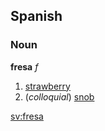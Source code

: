 ==Spanish==
===Noun===
'''fresa''' ''f''

# [[strawberry]]
# (''colloquial'') [[snob]]<!-- may be mexico only -->

[[sv:fresa]]